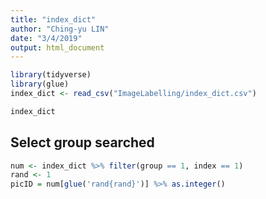```yaml
---
title: "index_dict"
author: "Ching-yu LIN"
date: "3/4/2019"
output: html_document
---
```


```r
library(tidyverse)
library(glue)
index_dict <- read_csv("ImageLabelling/index_dict.csv")
```

```r
index_dict
```

## Select group searched
```r
num <- index_dict %>% filter(group == 1, index == 1) 
rand <- 1
picID = num[glue('rand{rand}')] %>% as.integer()
```



